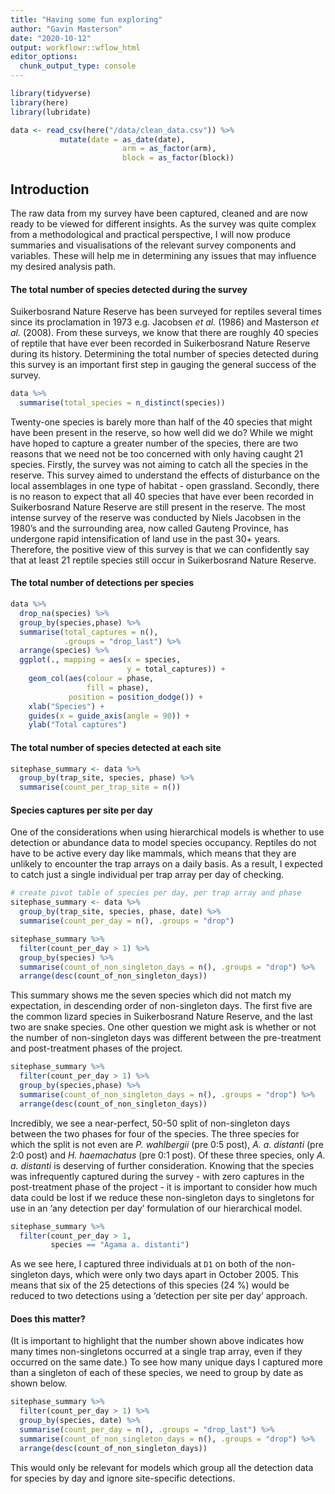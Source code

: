 ```yaml
---
title: "Having some fun exploring"
author: "Gavin Masterson"
date: "2020-10-12"
output: workflowr::wflow_html
editor_options:
  chunk_output_type: console
---
```


```r
library(tidyverse)
library(here)
library(lubridate)

data <- read_csv(here("/data/clean_data.csv")) %>% 
           mutate(date = as_date(date),
                         arm = as_factor(arm),
                         block = as_factor(block))
```

## **Introduction**

The raw data from my survey have been captured, cleaned and are now ready to be viewed for different insights.
As the survey was quite complex from a methodological and practical perspective, I will now produce summaries and visualisations of the relevant survey components and variables.
These will help me in determining any issues that may influence my desired analysis path.

#### **The total number of species detected during the survey**

Suikerbosrand Nature Reserve has been surveyed for reptiles several times since its proclamation in 1973 e.g. Jacobsen *et al.* (1986) and Masterson *et al.* (2008).
From these surveys, we know that there are roughly 40 species of reptile that have ever been recorded in Suikerbosrand Nature Reserve during its history.
Determining the total number of species detected during this survey is an important first step in gauging the general success of the survey. 

```r
data %>% 
  summarise(total_species = n_distinct(species))
```

Twenty-one species is barely more than half of the 40 species that might have been present in the reserve, so how well did we do?
While we might have hoped to capture a greater number of the species, there are two reasons that we need not be too concerned with only having caught 21 species. 
Firstly, the survey was not aiming to catch all the species in the reserve.
This survey aimed to understand the effects of disturbance on the local assemblages in one type of habitat - open grassland. 
Secondly, there is no reason to expect that all 40 species that have ever been recorded in Suikerbosrand Nature Reserve are still present in the reserve. 
The most intense survey of the reserve was conducted by Niels Jacobsen in the 1980's and the surrounding area, now called Gauteng Province, has undergone rapid intensification of land use in the past 30+ years.
Therefore, the positive view of this survey is that we can confidently say that at least 21 reptile species still occur in Suikerbosrand Nature Reserve.

#### **The total number of detections per species**

```r
data %>%
  drop_na(species) %>% 
  group_by(species,phase) %>% 
  summarise(total_captures = n(),
            .groups = "drop_last") %>% 
  arrange(species) %>% 
  ggplot(., mapping = aes(x = species, 
                          y = total_captures)) +
    geom_col(aes(colour = phase,
                 fill = phase),
             position = position_dodge()) +
    xlab("Species") +
    guides(x = guide_axis(angle = 90)) +
    ylab("Total captures") 
```

#### **The total number of species detected at each site**

```r
sitephase_summary <- data %>%
  group_by(trap_site, species, phase) %>%
  summarise(count_per_trap_site = n())
```

#### **Species captures per site per day**

One of the considerations when using hierarchical models is whether to use detection or abundance data to model species occupancy.
Reptiles do not have to be active every day like mammals, which means that they are unlikely to encounter the trap arrays on a daily basis. 
As a result, I expected to catch just a single individual per trap array per day of checking.

```r
# create pivot table of species per day, per trap array and phase
sitephase_summary <- data %>%
  group_by(trap_site, species, phase, date) %>%
  summarise(count_per_day = n(), .groups = "drop")

sitephase_summary %>% 
  filter(count_per_day > 1) %>% 
  group_by(species) %>% 
  summarise(count_of_non_singleton_days = n(), .groups = "drop") %>% 
  arrange(desc(count_of_non_singleton_days))
```

This summary shows me the seven species which did not match my expectation, in descending order of non-singleton days.
The first five are the common lizard species in Suikerbosrand Nature Reserve, and the last two are snake species.
One other question we might ask is whether or not the number of non-singleton days was different between the pre-treatment and post-treatment phases of the project. 

```r
sitephase_summary %>% 
  filter(count_per_day > 1) %>% 
  group_by(species,phase) %>% 
  summarise(count_of_non_singleton_days = n(), .groups = "drop") %>% 
  arrange(desc(count_of_non_singleton_days))
```

Incredibly, we see a near-perfect, 50-50 split of non-singleton days between the two phases for four of the species. 
The  three species for which the split is not even are *P. wahlbergii* (pre 0:5 post), *A. a. distanti* (pre 2:0 post) and *H. haemachatus* (pre 0:1 post).
Of these three species, only *A. a. distanti* is deserving of further consideration.
Knowing that the species was infrequently captured during the survey - with zero captures in the post-treatment phase of the project - it is important to consider how much data could be lost if we reduce these non-singleton days to singletons for use in an 'any detection per day' formulation of our hierarchical model. 

```r
sitephase_summary %>% 
  filter(count_per_day > 1, 
         species == "Agama a. distanti")
```

As we see here, I captured three individuals at `D1` on both of the non-singleton days, which were only two days apart in October 2005.
This means that six of the 25 detections of this species (24 %) would be reduced to two detections using a 'detection per site per day' approach.










#### Does this matter? 

(It is important to highlight that the number shown above indicates how many times non-singletons occurred at a single trap array, even if they occurred on the same date.)
To see how many unique days I captured more than a singleton of each of these species, we need to group by date as shown below.

```r
sitephase_summary %>% 
  filter(count_per_day > 1) %>% 
  group_by(species, date) %>% 
  summarise(count_per_day = n(), .groups = "drop_last") %>% 
  summarise(count_of_non_singleton_days = n(), .groups = "drop") %>% 
  arrange(desc(count_of_non_singleton_days))
```

This would only be relevant for models which group all the detection data for species by day and ignore site-specific detections.

